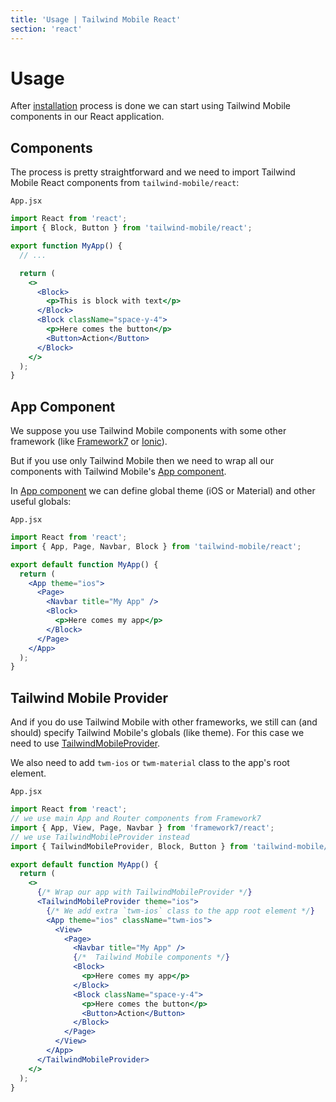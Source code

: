 ```yaml
---
title: 'Usage | Tailwind Mobile React'
section: 'react'
---
```


# Usage

After [installation](/react/installation) process is done we can start using Tailwind Mobile components in our React application.

## Components

The process is pretty straightforward and we need to import Tailwind Mobile React components from `tailwind-mobile/react`:

`App.jsx`

```jsx
import React from 'react';
import { Block, Button } from 'tailwind-mobile/react';

export function MyApp() {
  // ...

  return (
    <>
      <Block>
        <p>This is block with text</p>
      </Block>
      <Block className="space-y-4">
        <p>Here comes the button</p>
        <Button>Action</Button>
      </Block>
    </>
  );
}
```

## App Component

We suppose you use Tailwind Mobile components with some other framework (like [Framework7](https://framework7.io) or [Ionic](https://ionicframework.com)).

But if you use only Tailwind Mobile then we need to wrap all our components with Tailwind Mobile's [App component](/react/app).

In [App component](/react/app) we can define global theme (iOS or Material) and other useful globals:

`App.jsx`

```jsx
import React from 'react';
import { App, Page, Navbar, Block } from 'tailwind-mobile/react';

export default function MyApp() {
  return (
    <App theme="ios">
      <Page>
        <Navbar title="My App" />
        <Block>
          <p>Here comes my app</p>
        </Block>
      </Page>
    </App>
  );
}
```

## Tailwind Mobile Provider

And if you do use Tailwind Mobile with other frameworks, we still can (and should) specify Tailwind Mobile's globals (like theme). For this case we need to use [TailwindMobileProvider](/react/tailwind-mobile-provider).

We also need to add `twm-ios` or `twm-material` class to the app's root element.

`App.jsx`

```jsx
import React from 'react';
// we use main App and Router components from Framework7
import { App, View, Page, Navbar } from 'framework7/react';
// we use TailwindMobileProvider instead
import { TailwindMobileProvider, Block, Button } from 'tailwind-mobile/react';

export default function MyApp() {
  return (
    <>
      {/* Wrap our app with TailwindMobileProvider */}
      <TailwindMobileProvider theme="ios">
        {/* We add extra `twm-ios` class to the app root element */}
        <App theme="ios" className="twm-ios">
          <View>
            <Page>
              <Navbar title="My App" />
              {/*  Tailwind Mobile components */}
              <Block>
                <p>Here comes my app</p>
              </Block>
              <Block className="space-y-4">
                <p>Here comes the button</p>
                <Button>Action</Button>
              </Block>
            </Page>
          </View>
        </App>
      </TailwindMobileProvider>
    </>
  );
}
```
